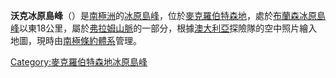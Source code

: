 {{coord|67|55|S|63|15|E|display=title}}

'''沃克冰原島峰'''（{{lang-en|Walker Nunatak}}）是[[南極洲|南極洲]]的[[冰原島峰|冰原島峰]]，位於[[麥克羅伯特森地|麥克羅伯特森地]]，處於[[布蘭森冰原島峰|布蘭森冰原島峰]]以東18公里，屬於[[弗拉姆山脈|弗拉姆山脈]]的一部分，根據[[澳大利亞|澳大利亞]]探險隊的空中照片繪入地圖，現時由[[南極條約體系|南極條約體系]]管理。

{{DEFAULTSORT:Walker Nunatak}}
[[Category:麥克羅伯特森地冰原島峰|Category:麥克羅伯特森地冰原島峰]]


{{MacRobertsonLand-geo-stub}}